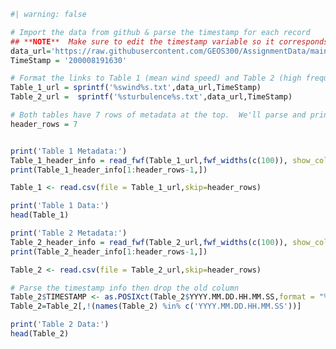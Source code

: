 
```r
#| warning: false

# Import the data from github & parse the timestamp for each record
## **NOTE**  Make sure to edit the timestamp variable so it corresponds to the timestamp you were assigned.
data_url='https://raw.githubusercontent.com/GEOS300/AssignmentData/main/KettlemanCityCottonField/'
TimeStamp = '200008191630'

# Format the links to Table 1 (mean wind speed) and Table 2 (high frequency wind data)
Table_1_url = sprintf('%swind%s.txt',data_url,TimeStamp)
Table_2_url =  sprintf('%sturbulence%s.txt',data_url,TimeStamp)

# Both tables have 7 rows of metadata at the top.  We'll parse and print those before reading the rest of the data
header_rows = 7


print('Table 1 Metadata:')
Table_1_header_info = read_fwf(Table_1_url,fwf_widths(c(100)), show_col_types = FALSE)
print(Table_1_header_info[1:header_rows-1,])

Table_1 <- read.csv(file = Table_1_url,skip=header_rows)

print('Table 1 Data:')
head(Table_1)

print('Table 2 Metadata:')
Table_2_header_info = read_fwf(Table_2_url,fwf_widths(c(100)), show_col_types = FALSE)
print(Table_2_header_info[1:header_rows-1,])

Table_2 <- read.csv(file = Table_2_url,skip=header_rows)

# Parse the timestamp info then drop the old column
Table_2$TIMESTAMP <- as.POSIXct(Table_2$YYYY.MM.DD.HH.MM.SS,format = "%Y-%m-%d %H:%M:%S")
Table_2=Table_2[,!(names(Table_2) %in% c('YYYY.MM.DD.HH.MM.SS'))]

print('Table 2 Data:')
head(Table_2)
```
